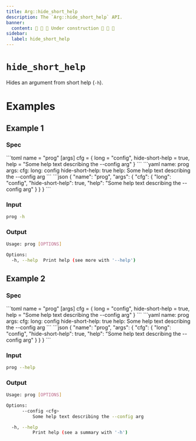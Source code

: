 ```yaml
---
title: Arg::hide_short_help
description: The `Arg::hide_short_help` API.
banner:
  content: 🚧 🚧 🚧 Under construction 🚧 🚧 🚧
sidebar:
  label: hide_short_help
---
```



# `hide_short_help` <LinkButton href="https://docs.rs/clap/latest/clap/struct.Arg.html#method.hide_short_help" icon="open-book" variant="minimal"></LinkButton>

<Badge text="since 0.1.0" size="small" />

Hides an argument from short help (`-h`).

# Examples
## Example 1

### Spec

<Tabs syncKey="format">
  <TabItem label="TOML">
```toml
name = "prog"
[args]
cfg = { long = "config", hide-short-help = true, help = "Some help text describing the --config arg" }
```
  </TabItem>
  <TabItem label="YAML">
```yaml
name: prog
args:
  cfg:
    long: config
    hide-short-help: true
    help: Some help text describing the --config arg
```
  </TabItem>
  <TabItem label="JSON">
```json
{
  "name": "prog",
  "args": {
    "cfg": {
      "long": "config",
      "hide-short-help": true,
      "help": "Some help text describing the --config arg"
    }
  }
}
```
  </TabItem>
</Tabs>

### Input

```bash
prog -h
```

### Output

```bash
Usage: prog [OPTIONS]

Options:
  -h, --help  Print help (see more with '--help')
```
## Example 2

### Spec

<Tabs syncKey="format">
  <TabItem label="TOML">
```toml
name = "prog"
[args]
cfg = { long = "config", hide-short-help = true, help = "Some help text describing the --config arg" }
```
  </TabItem>
  <TabItem label="YAML">
```yaml
name: prog
args:
  cfg:
    long: config
    hide-short-help: true
    help: Some help text describing the --config arg
```
  </TabItem>
  <TabItem label="JSON">
```json
{
  "name": "prog",
  "args": {
    "cfg": {
      "long": "config",
      "hide-short-help": true,
      "help": "Some help text describing the --config arg"
    }
  }
}
```
  </TabItem>
</Tabs>

### Input

```bash
prog --help
```

### Output

```bash
Usage: prog [OPTIONS]

Options:
      --config <cfg>
          Some help text describing the --config arg

  -h, --help
          Print help (see a summary with '-h')
```
